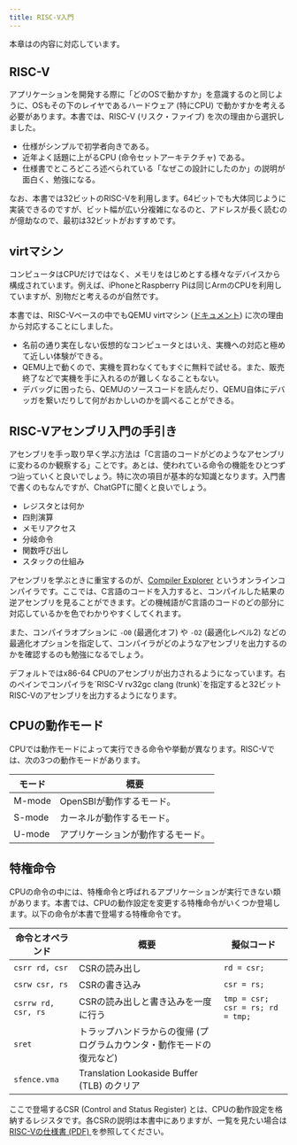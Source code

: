 ```yaml
---
title: RISC-V入門
---
```


<Info>
本章は<EnagaBook chapter="4" title="RISC-V入門" />の内容に対応しています。
</Info>

## RISC-V

アプリケーションを開発する際に「どのOSで動かすか」を意識するのと同じように、OSもその下のレイヤであるハードウェア (特にCPU) で動かすかを考える必要があります。本書では、RISC-V (リスク・ファイブ) を次の理由から選択しました。

- 仕様がシンプルで初学者向きである。
- 近年よく話題に上がるCPU (命令セットアーキテクチャ) である。
- 仕様書でところどころ述べられている「なぜこの設計にしたのか」の説明が面白く、勉強になる。

なお、本書では32ビットのRISC-Vを利用します。64ビットでも大体同じように実装できるのですが、ビット幅が広い分複雑になるのと、アドレスが長く読むのが億劫なので、最初は32ビットがおすすめです。

## virtマシン

コンピュータはCPUだけではなく、メモリをはじめとする様々なデバイスから構成されています。例えば、iPhoneとRaspberry Piは同じArmのCPUを利用していますが、別物だと考えるのが自然です。

本書では、RISC-Vベースの中でもQEMU virtマシン ([ドキュメント](https://www.qemu.org/docs/master/system/riscv/virt.html)) に次の理由から対応することにしました。

- 名前の通り実在しない仮想的なコンピュータとはいえ、実機への対応と極めて近しい体験ができる。
- QEMU上で動くので、実機を買わなくてもすぐに無料で試せる。また、販売終了などで実機を手に入れるのが難しくなることもない。
- デバッグに困ったら、QEMUのソースコードを読んだり、QEMU自体にデバッガを繋いだりして何がおかしいのかを調べることができる。

## RISC-Vアセンブリ入門の手引き

アセンブリを手っ取り早く学ぶ方法は「C言語のコードがどのようなアセンブリに変わるのか観察する」ことです。あとは、使われている命令の機能をひとつずつ辿っていくと良いでしょう。特に次の項目が基本的な知識となります。入門書で書くのもなんですが、ChatGPTに聞くと良いでしょう。

- レジスタとは何か
- 四則演算
- メモリアクセス
- 分岐命令
- 関数呼び出し
- スタックの仕組み

アセンブリを学ぶときに重宝するのが、[Compiler Explorer](https://godbolt.org/) というオンラインコンパイラです。ここでは、C言語のコードを入力すると、コンパイルした結果の逆アセンブリを見ることができます。どの機械語がC言語のコードのどの部分に対応しているかを色でわかりやすくしてくれます。

また、コンパイラオプションに `-O0` (最適化オフ) や `-O2` (最適化レベル2) などの最適化オプションを指定して、コンパイラがどのようなアセンブリを出力するのかを確認するのも勉強になるでしょう。

<Warning>
デフォルトではx86-64 CPUのアセンブリが出力されるようになっています。右のペインでコンパイラを`RISC-V rv32gc clang (trunk)`を指定すると32ビットRISC-Vのアセンブリを出力するようになります。
</Warning>

## CPUの動作モード

CPUでは動作モードによって実行できる命令や挙動が異なります。RISC-Vでは、次の3つの動作モードがあります。

| モード | 概要 |
| --- | --- |
| M-mode | OpenSBIが動作するモード。 |
| S-mode | カーネルが動作するモード。 |
| U-mode | アプリケーションが動作するモード。 |

## 特権命令

CPUの命令の中には、特権命令と呼ばれるアプリケーションが実行できない類があります。本書では、CPUの動作設定を変更する特権命令がいくつか登場します。以下の命令が本書で登場する特権命令です。

| 命令とオペランド | 概要 | 擬似コード |
| --- | --- | --- |
| `csrr rd, csr` | CSRの読み出し | `rd = csr;` |
| `csrw csr, rs` | CSRの書き込み | `csr = rs;` |
| `csrrw rd, csr, rs` | CSRの読み出しと書き込みを一度に行う | `tmp = csr; csr = rs; rd = tmp;` |
| `sret` | トラップハンドラからの復帰 (プログラムカウンタ・動作モードの復元など) | |
| `sfence.vma` | Translation Lookaside Buffer (TLB) のクリア | |

ここで登場するCSR (Control and Status Register) とは、CPUの動作設定を格納するレジスタです。各CSRの説明は本書中にありますが、一覧を見たい場合は [RISC-Vの仕様書 (PDF) ](https://github.com/riscv/riscv-isa-manual/releases/download/Priv-v1.12/riscv-privileged-20211203.pdf)を参照してください。
